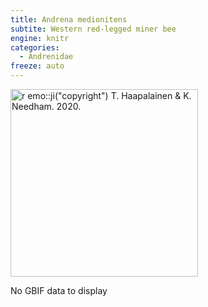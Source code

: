 ```yaml
---
title: Andrena medionitens
subtite: Western red-legged miner bee
engine: knitr
categories:
  - Andrenidae
freeze: auto
---
```

[![`r emo::ji("copyright")` T. Haapalainen & K. Needham. 2020.](https://static.inaturalist.org/photos/200997033/medium.jpg){height=300}](https://www.zoology.ubc.ca/entomology/main/Hymenoptera/Andrenidae/Andrena%20medionitens%20female%20(3lateral)%20%20SEM-UBC%20HYM-14755.jpg)

No GBIF data to display
